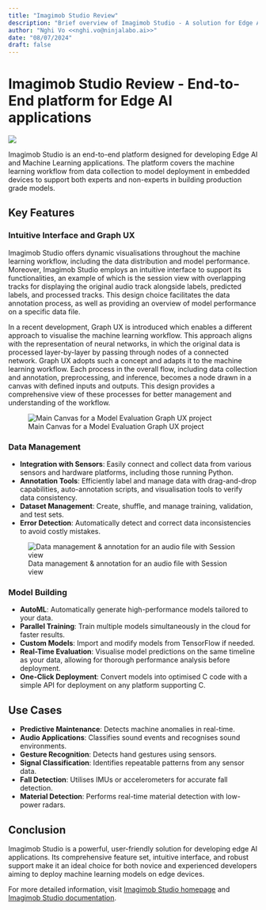 ```yaml
---
title: "Imagimob Studio Review"
description: "Brief overview of Imagimob Studio - A solution for Edge AI applications"
author: "Nghi Vo <<nghi.vo@ninjalabo.ai>>"
date: "08/07/2024"
draft: false
---
```


# Imagimob Studio Review - End-to-End platform for Edge AI applications

![](images/imagimob_logo.jpg)

Imagimob Studio is an end-to-end platform designed for developing Edge AI and Machine Learning applications. The platform covers the machine learning workflow from data collection to model deployment in embedded devices to support both experts and non-experts in building production grade models.

## Key Features
### Intuitive Interface and Graph UX
Imagimob Studio offers dynamic visualisations throughout the machine learning workflow, including the data distribution and model performance. Moreover, Imagimob Studio employs an intuitive interface to support its functionalities, an example of which is the session view with overlapping tracks for displaying the original audio track alongside labels, predicted labels, and processed tracks. This design choice facilitates the data annotation process, as well as providing an overview of model performance on a specific data file.

In a recent development, Graph UX is introduced which enables a different approach to visualise the machine learning workflow. This approach aligns with the representation of neural networks, in which the original data is processed layer-by-layer by passing through nodes of a connected network. Graph UX adopts such a concept and adapts it to the machine learning workflow. Each process in the overall flow, including data collection and annotation, preprocessing, and inference, becomes a node drawn in a canvas with defined inputs and outputs. This design provides a comprehensive view of these processes for better management and understanding of the workflow.

![Main Canvas for a Model Evaluation Graph UX project](images/main_imunit.jpg)

### Data Management
- **Integration with Sensors**: Easily connect and collect data from various sensors and hardware platforms, including those running Python.  
- **Annotation Tools**: Efficiently label and manage data with drag-and-drop capabilities, auto-annotation scripts, and visualisation tools to verify data consistency.  
- **Dataset Management**: Create, shuffle, and manage training, validation, and test sets.  
- **Error Detection**: Automatically detect and correct data inconsistencies to avoid costly mistakes.  

![Data management & annotation for an audio file with Session view](images/session.jpeg)

### Model Building 
- **AutoML**: Automatically generate high-performance models tailored to your data.  
- **Parallel Training**: Train multiple models simultaneously in the cloud for faster results.  
- **Custom Models**: Import and modify models from TensorFlow if needed.  
- **Real-Time Evaluation**: Visualise model predictions on the same timeline as your data, allowing for thorough performance analysis before deployment.  
- **One-Click Deployment**: Convert models into optimised C code with a simple API for deployment on any platform supporting C.  

## Use Cases
- **Predictive Maintenance**: Detects machine anomalies in real-time.  
- **Audio Applications**: Classifies sound events and recognises sound environments.  
- **Gesture Recognition**: Detects hand gestures using sensors.  
- **Signal Classification**: Identifies repeatable patterns from any sensor data.  
- **Fall Detection**: Utilises IMUs or accelerometers for accurate fall detection.  
- **Material Detection**: Performs real-time material detection with low-power radars.  

## Conclusion
Imagimob Studio is a powerful, user-friendly solution for developing edge AI applications. Its comprehensive feature set, intuitive interface, and robust support make it an ideal choice for both novice and experienced developers aiming to deploy machine learning models on edge devices.  

For more detailed information, visit [Imagimob Studio homepage](https://www.imagimob.com/studio) and [Imagimob Studio documentation](https://developer.imagimob.com/).
